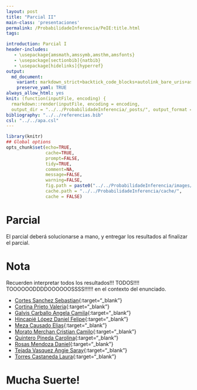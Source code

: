 ```yaml
---
layout: post
title: "Parcial II"
main-class: 'presentaciones'
permalink: /ProbabilidadeInferencia/PeIE:title.html
tags:

introduction: Parcial I
header-includes:
   - \usepackage{amsmath,amssymb,amsthm,amsfonts}
   - \usepackage[sectionbib]{natbib}
   - \usepackage[hidelinks]{hyperref}
output:
  md_document:
    variant: markdown_strict+backtick_code_blocks+autolink_bare_uris+ascii_identifiers+tex_math_single_backslash
    preserve_yaml: TRUE
always_allow_html: yes   
knit: (function(inputFile, encoding) {
  rmarkdown::render(inputFile, encoding = encoding,
  output_dir = "../../ProbabilidadeInferencia/_posts/", output_format = "all"  ) })
bibliography: "../../referencias.bib"
csl: "../../apa.csl"
---
```


```r
library(knitr)
## Global options
opts_chunk$set(echo=TRUE,
               cache=TRUE,
               prompt=FALSE,
               tidy=TRUE,
               comment=NA,
               message=FALSE,
               warning=FALSE,
               fig.path = paste0("../../ProbabilidadeInferencia/images/", "Parcial II"),
               cache.path = "../../ProbabilidadeInferencia/cache/",
               cache = FALSE)

```

# Parcial
El parcial deberá solucionarse a mano, y entregar los resultados al finalizar el parcial. 

# Nota
Recuerden interpretar todos los resultados!!! TODOS!!!! TOOOOOODDDDOOOOOOSSSS!!!!!! en el contexto del enunciado.

* [Cortes Sanchez Sebastian](https://github.com/jiperezga/jiperezga.github.io/raw/master/Dataset/Parcial/P1222454358.pdf){:target="_blank"}
* [Cortina Prieto Valeria](https://github.com/jiperezga/jiperezga.github.io/raw/master/Dataset/Parcial/P1007987474.pdf){:target="_blank"}
* [Galvis Carballo Angela Camila](https://github.com/jiperezga/jiperezga.github.io/raw/master/Dataset/Parcial/P1025641130.pdf){:target="_blank"}
* [Hincapié López Daniel Felipe](https://github.com/jiperezga/jiperezga.github.io/raw/master/Dataset/Parcial/P1001095936.pdf){:target="_blank"}
* [Meza Causado Elias](https://github.com/jiperezga/jiperezga.github.io/raw/master/Dataset/Parcial/P1017230790.pdf){:target="_blank"}
* [Morato Merchan Cristian Camilo](https://github.com/jiperezga/jiperezga.github.io/raw/master/Dataset/Parcial/P1000005584.pdf){:target="_blank"}
* [Quintero Pineda Carolina](https://github.com/jiperezga/jiperezga.github.io/raw/master/Dataset/Parcial/P1038404303.pdf){:target="_blank"}
* [Rosas Mendoza Daniel](https://github.com/jiperezga/jiperezga.github.io/raw/master/Dataset/Parcial/P1036339232.pdf){:target="_blank"}
* [Tejada Vasquez Angie Saray](https://github.com/jiperezga/jiperezga.github.io/raw/master/Dataset/Parcial/P1000195100.pdf){:target="_blank"}
* [Torres Castaneda Laura](https://github.com/jiperezga/jiperezga.github.io/raw/master/Dataset/Parcial/P1017262338.pdf){:target="_blank"}


<h1> Mucha Suerte! </h1>



